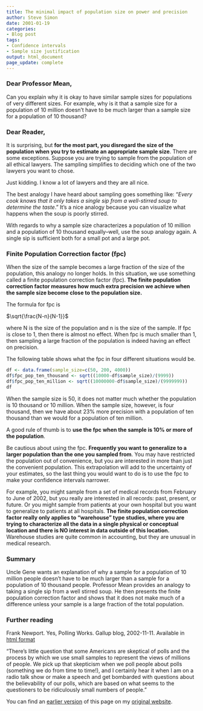 ```yaml
---
title: The minimal impact of population size on power and precision
author: Steve Simon
date: 2001-01-19
categories:
- Blog post
tags:
- Confidence intervals
- Sample size justification
output: html_document
page_update: complete
---
```


### Dear Professor Mean,

Can you explain why it is okay to have similar sample sizes for populations of very different sizes. For example, why is it that a sample size for a population of 10 million doesn't have to be much larger than a sample size for a population of 10 thousand?

<!---More--->

### Dear Reader,

It is surprising, but **for the most part, you disregard the size of the population when you try to estimate an appropriate sample size**. There are some exceptions. Suppose you are trying to sample from the population of all ethical lawyers. The sampling simplifies to deciding which one of the two lawyers you want to chose. 

Just kidding. I know a lot of lawyers and they are all nice.

The best analogy I have heard about sampling goes something like: "*Every cook knows that it only takes a single sip from a well-stirred soup to determine the taste*." It's a nice analogy because you can visualize what happens when the soup is poorly stirred.

With regards to why a sample size characterizes a population of 10 million and a population of 10 thousand equally--well, use the soup analogy again. A single sip is sufficient both for a small pot and a large pot.

### Finite Population Correction factor (fpc)

When the size of the sample becomes a large fraction of the size of the population, this analogy no longer holds. In this situation, we use something called a finite population correction factor (fpc). **The finite population correction factor measures how much extra precision we achieve when the sample size become close to the population size.**

The formula for fpc is

$\sqrt{\frac{N-n}{N-1}}$

where N is the size of the population and n is the size of the sample. If fpc is close to 1, then there is almost no effect. When fpc is much smaller than 1, then sampling a large fraction of the population is indeed having an effect on precision.

The following table shows what the fpc in four different situations would be.

```r
df <- data.frame(sample_size=c(50, 200, 4000))
df$fpc_pop_ten_thousand <- sqrt((10000-df$sample_size)/(9999))
df$fpc_pop_ten_million <- sqrt((10000000-df$sample_size)/(9999999))
df
```

When the sample size is 50, it does not matter much whether the population is 10 thousand or 10 million. When the sample size, however, is four thousand, then we have about 23% more precision with a population of ten thousand than we would for a population of ten million.

A good rule of thumb is to **use the fpc when the sample is 10% or more of the population**.

Be cautious about using the fpc. **Frequently you want to generalize to a larger population than the one you sampled from**. You may have restricted the population out of convenience, but you are interested in more than just the convenient population. This extrapolation will add to the uncertainty of your estimates, so the last thing you would want to do is to use the fpc to make your confidence intervals narrower.

For example, you might sample from a set of medical records from February to June of 2002, but you really are interested in all records: past, present, or future. Or you might sample from patients at your own hospital but you want to generalize to patients at all hospitals. **The finite population correction factor really only applies to "warehouse" type studies, where you are trying to characterize all the data in a single physical or conceptual location and there is NO interest in data outside of this location.** Warehouse studies are quite common in accounting, but they are unusual in medical research.

### Summary

Uncle Gene wants an explanation of why a sample for a population of 10 million people doesn't have to be much larger than a sample for a population of 10 thousand people. Professor Mean provides an analogy to taking a single sip from a well stirred soup. He then presents the finite population correction factor and shows that it does not make much of a difference unless your sample is a large fraction of the total population.

### Further reading

Frank Newport. Yes, Polling Works. Gallup blog, 2002-11-11. Available in [html format][new1]

"There's little question that some Americans are skeptical of polls and the process by which we use small samples to represent the views of millions of people. We pick up that skepticism when we poll people about polls (something we do from time to time!), and I certainly hear it when I am on a radio talk show or make a speech and get bombarded with questions about the believability of our polls, which are based on what seems to the questioners to be ridiculously small numbers of people."

You can find an [earlier version][sim1] of this page on my [original website][sim2].

[sim1]: http://www.pmean.com/01/population.html
[sim2]: http://www.pmean.com/original_site.html

[new1]: https://news.gallup.com/poll/7174/yes-polling-works.aspx
